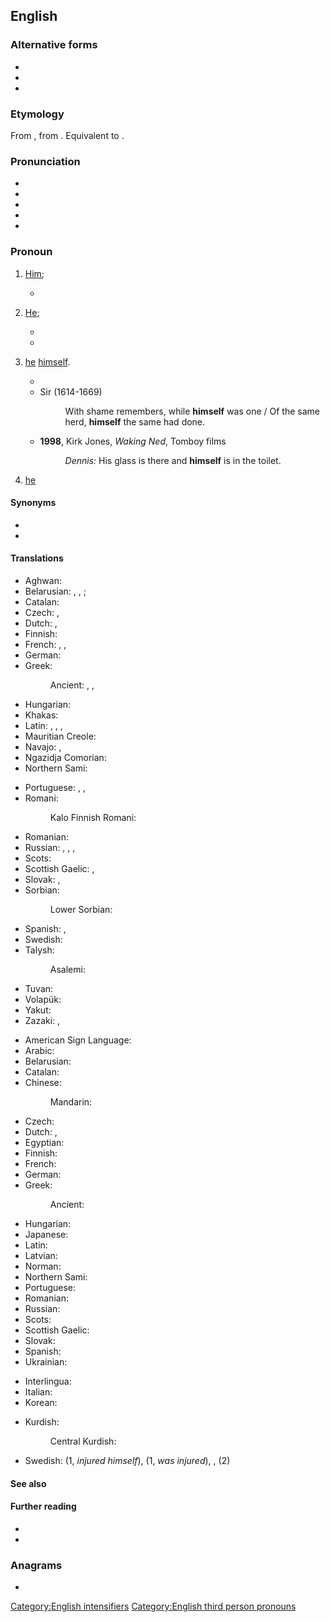 {{also|Himself}}
==English==

===Alternative forms===
* {{alter|en|Himself||honorific}}
* {{alter|en|himselfe||obsolete}}
* {{alter|en|himselve||obsolete}}

===Etymology===
From {{inh|en|enm|hymself}}, from {{inh|en|ang|him selfum}}. Equivalent to {{suffix|en|him|self}}.

===Pronunciation===
* {{IPA|en|/hɪmˈsɛlf/|/ɪ̈msɛlf/}}
* {{audio|en|LL-Q1860 (eng)-Back ache-himself.wav|Audio (UK)}}
* {{audio|en|en-us-himself.ogg|Audio (US)}}
* {{rhymes|en|ɛlf|s=2}}
* {{hyphenation|en|him|self}}

===Pronoun===
{{en-pron|reflexive form of|he|desc=the third person singular, masculine, personal pronoun|feminine|herself|neuter|itself|plural|themselves|gender-neutral singular|himself|or|themself}}

# {{lb|en|reflexive pronoun}} [[him|Him]]; {{non-gloss definition|the male object of a verb or preposition that also appears as the subject}}
#: {{ux|en|He injured '''himself'''.}}
#* {{RQ:Churchill Celebrity|chapter=2|passage=Sunning '''himself''' on the board steps, I saw for the first time Mr. Farquhar Fenelon Cooke. He was dressed out in broad gaiters and bright tweeds, like an English tourist, and his face might have belonged to Dagon, idol of the Philistines.}}
# {{lb|en|emphatic}} [[he|He]]; {{non-gloss definition|used as an intensifier, often to emphasize that the referent is the exclusive participant in the predicate}}
#: {{ux|en|He was injured '''himself'''.}}
#* {{RQ:KJV|Isaiah|7|14|page=767|column=2|text=Therefore the Lord '''himſelfe''' ſhal giue you a ſigne:{{nb...}}.}}
#* {{quote-journal|en|date=2014-06-21|volume=411|issue=8892|magazine={{w|The Economist}}
|title=[http://www.economist.com/news/books-and-arts/21604535-real-sir-isaac-newton-was-not-first-king-reason-last Magician’s brain]
|passage=The [Isaac] Newton that emerges from the [unpublished] manuscripts is far from the popular image of a rational practitioner of cold and pure reason. The architect of modern science was '''himself''' not very modern. He was obsessed with alchemy.}}
# {{lb|en|Ireland|otherwise|_|archaic}} {{n-g|The subject or non-reflexive object of a predicate;}} [[he]] [[himself]].
#* {{RQ:Florio Montaigne Essayes|chapter=7|book=II|passage=Yet it is that '''himselfe''' had been liberally gratified by his Unkle with militarie rewards, before ever he went to warres.}}
#* Sir {{w|John Denham (poet)|John Denham}} (1614-1669)
#*: With shame remembers, while '''himself''' was one / Of the same herd, '''himself''' the same had done.
#* '''1998''', Kirk Jones, ''Waking Ned'', Tomboy films
#*: ''Dennis:'' His glass is there and '''himself''' is in the toilet.
# {{lb|en|Ireland}} {{n-g|The subject or non-reflexive object of a predicate;}} [[he]] {{q|used of upper-class gentlemen, or sarcastically, of men who imagine themselves to be more important than others}}
#: {{ux|en|Has '''himself''' come down to breakfast yet?}}
#: {{ux|en|Have you seen '''himself''' yet this morning?}}

====Synonyms====
* {{l|en|hisself}}
* {{l|en|hissen}}

====Translations====
{{trans-top|(reflexive) male person as the previously mentioned object}}
* Aghwan: {{t|xag|𐔼𐕖𐕒𐕡𐕎𐕖𐕒𐕡}}
* Belarusian: {{t|be|сябе́}} {{qualifier|accusative, genitive}}, {{t|be|сябе|alt=сабе́}} {{qualifier|dative, locative}}, {{t|be|сябе|alt=сабо́й}} {{qualifier|instrumental}}; {{t|be|-цца}} {{qualifier|verb ending}}
* Catalan: {{t+|ca|es}}
* Czech: {{t+|cs|se}}, {{t+|cs|sebe}}
* Dutch: {{t+|nl|zich}}, {{t+|nl|zichzelf}}
* Finnish: {{t+|fi|itsensä}}
* French: {{t+|fr|lui-même}}, {{t+|fr|lui-même|alt=à lui-même}}, {{t+|fr|se}}
* German: {{t+|de|sich}}
* Greek:
*: Ancient: {{t|grc|ἑαυτόν}}, {{t|grc|ἑαυτῷ}}, {{t|grc|ἑαυτοῦ}}
* Hungarian: {{t+|hu|magát}}
* Khakas: {{t|kjh|позы}}
* Latin: {{t+|la|sē}}, {{t|la|sēsē}}, {{t|la|sibi}}, {{t+|la|suī}}
* Mauritian Creole: {{t|mfe|limem}}
* Navajo: {{t|nv|tʼáá bí}}, {{t|nv|tʼáá hó}}
* Ngazidja Comorian: {{t|zdj|enafsi ya hahe}}
* Northern Sami: {{t|se|iežas}}
{{trans-mid}}
* Portuguese: {{t+|pt|se}}, {{t+|pt|si}} {{qualifier|prepositional}}, {{t|pt|[[a]] [[si]] [[mesmo]]}}
* Romani: {{t|rom|pes}}
*: Kalo Finnish Romani: {{t|rmf|pes}}
* Romanian: {{t+|ro|se}}
* Russian: {{t+|ru|сам|m}}, {{t+|ru|себя́}} {{qualifier|[[genitive case]]|[[accusative case]]}}, {{t+|ru|себе́}} {{qualifier|[[dative case]]|[[prepositional case]]}}, {{t+|ru|собо́й}} {{qualifier|[[instrumental case]]}}
* Scots: {{t|sco|himsel}}
* Scottish Gaelic: {{t|gd|e}} {{qualifier|non-emphatic}}, {{t|gd|esan}} {{qualifier|emphatic}}
* Slovak: {{t+|sk|sa}}, {{t|sk|seba}}
* Sorbian:
*: Lower Sorbian: {{t|dsb|se}}
* Spanish: {{t|es|él mismo}}, {{t|es|sí mismo}}
* Swedish: {{t+|sv|sig}}
* Talysh:
*: Asalemi: {{qualifier|for all persons}} {{t|tly|اشتن|tr=əštan}}
* Tuvan: {{t|tyv|боду}}
* Volapük: {{t|vo|oki}}
* Yakut: {{t|sah|бэйэтэ}}
* Zazaki: {{t|zza|eyeri|m}}, {{t|zza|ay|f}}
{{trans-bottom}}

{{trans-top|(emphatic, exclusive) he}}
* American Sign Language: {{t|ase|A@Chesthigh SmallFrontandback}}
* Arabic: {{t|ar|نَفْسَهُ|m}}
* Belarusian: {{t|be|[[ён]] [[сам]]|m}}
* Catalan: {{t+|ca|mateix}}
* Chinese:
*: Mandarin: {{t+|cmn|他自己|tr=tā zìjǐ|sc=Hani}}
* Czech: {{t+|cs|sám}}
* Dutch: {{t+|nl|zelf}}, {{t+|nl|hijzelf}}
* Egyptian: {{t-egy|ḏs.f|m|h=D:z:f}}
* Finnish: {{t+|fi|itse}}
* French: {{t+|fr|lui-même}}
* German: {{t|de|er selbst}}
* Greek:
*: Ancient: {{t|grc|αὐτός}}
{{trans-mid}}
* Hungarian: {{t+|hu|maga}}
* Japanese: {{t|ja|彼自身|m|tr=かれじしん, kare-jishin}}
* Latin: {{t+|la|ipse}}
* Latvian: {{t|lv|viņš pats|m}}
* Norman: {{t|nrf|li-mesme}} {{qualifier|Guernsey}}
* Northern Sami: {{t|se|ieš}}
* Portuguese: {{t|pt|[[ele]] [[mesmo]]}}
* Romanian: {{t|ro|el însuși|m}}
* Russian: {{t|ru|[[он]] [[сам]]|m}}
* Scots: {{t|sco|himsel}}
* Scottish Gaelic: {{t|gd|esan}}
* Slovak: {{t|sk|sám}}
* Spanish: {{t|es|él mismo}}
* Ukrainian: {{t|uk|він сам|m}}
{{trans-bottom}}

{{checktrans-top}}
* Interlingua: {{t-check|ia|ipse}}
* Italian: {{t-check|it|lui stesso}}
* Korean: {{t-check|ko|그 남자 자진}}
{{trans-mid}}
* Kurdish:
*: Central Kurdish: {{t-check|ckb|خۆی}}
* Swedish: {{t-check|sv|sig själv}} (1, ''injured himself''), {{t+check|sv|själv}} (1, ''was injured''), {{t-check|sv|honom själv}}, {{t-check|sv|han själv}} (2)
{{trans-bottom}}

====See also====
{{English personal pronouns}}

====Further reading====
* {{R:Webster 1913}}
* {{R:Century 1911}}

===Anagrams===
* {{anagrams|en|a=efhilms|Flemish|flemish|mehfils}}

[[Category:English intensifiers]]
[[Category:English third person pronouns]]
